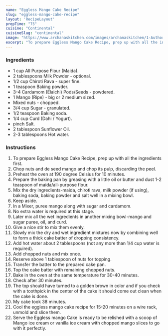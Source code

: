 ---
name: "Eggless Mango Cake Recipe"
slug: "eggless-mango-cake-recipe"
layout: 'RecipeLayout'
prepTime: "75"
cuisine: "Continental"
cuisineSlug: "continental"
image: "https://www.archanaskitchen.com/images/archanaskitchen/1-Author/Smitha_Kalluraya/EGGLESS_MANGO_CAKE_RECIPE_1600.jpg"
excerpt: "To prepare Eggless Mango Cake Recipe, prep up with all the ingredients first"
---

### Ingredients

- 1 cup All Purpose Flour (Maida).
- 2 tablespoons Milk Powder - optional.
- 1/2 cup Chiroti Rava - super fine.
- 1 teaspoon Baking powder.
- 3-4 Cardamom (Elaichi) Pods/Seeds - powdered.
- 1 Mango (Ripe) - big or 2 medium sized.
- Mixed nuts - chopped.
- 3/4 cup Sugar - granulated.
- 1/2 teaspoon Baking soda.
- 1/4 cup Curd (Dahi / Yogurt).
- pinch Salt.
- 2 tablespoon Sunflower Oil.
- 2-3 tablespoons Hot water.

### Instructions

1. To prepare Eggless Mango Cake Recipe, prep up with all the ingredients first.
1. Chop nuts and de seed mango and chop its pulp, discarding the peel.
1. Preheat the oven at 190 degree Celsius for 10 minutes.
1. Prepare the baking pan by greasing with a little oil or butter and dust 1-2 teaspoon of maida/all-purpose flour.
1. Mix the dry ingredients-maida, chiroti rava, milk powder (if using), baking soda, baking powder and salt well in a mixing bowl.
1. Keep aside.
1. In a Mixer, puree mango along with sugar and cardamom.
1. No extra water is required at this stage.
1. Later mix all the wet ingredients in another mixing bowl-mango and sugar puree, oil, and curd.
1. Give a nice stir to mix them evenly.
1. Slowly mix the dry and wet ingredient mixtures now by combining well to form a thick cake batter of dropping consistency.
1. Add hot water about 2 tablespoons (not any more than 1/4 cup water is required).
1. Add chopped nuts and mix once.
1. Reserve above 1 tablespoon of nuts for topping.
1. Transfer the batter to the prepared cake pan.
1. Top the cake batter with remaining chopped nuts.
1. Bake in the oven at the same temperature for 30-40 minutes.
1. Check after 30 minutes.
1. The top should have turned to a golden brown in color and if you check with a toothpick in the center of the cake it should come out clean when the cake is done.
1. My cake took 38 minutes.
1. Cool the eggless mango cake recipe for 15-20 minutes on a wire rack, unmold and slice them.
1. Serve the Eggless mango Cake is ready to be relished with a scoop of Mango ice cream or vanilla ice cream with chopped mango slices to go with it perfectly.
